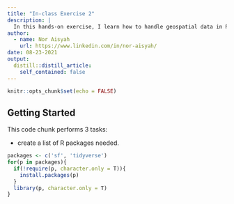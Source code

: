 ```yaml
---
title: "In-class Exercise 2"
description: |
  In this hands-on exercise, I learn how to handle geospatial data in R by using sf package.
author:
  - name: Nor Aisyah
    url: https://www.linkedin.com/in/nor-aisyah/
date: 08-23-2021
output:
  distill::distill_article:
    self_contained: false
---
```



```r
knitr::opts_chunk$set(echo = FALSE)
```

## Getting Started

This code chunk performs 3 tasks:

- create a list of R packages needed.
```r
packages <- c('sf', 'tidyverse')
for(p in packages){
  if(!require(p, character.only = T)){
    install.packages(p)
  }
  library(p, character.only = T)
}
```


